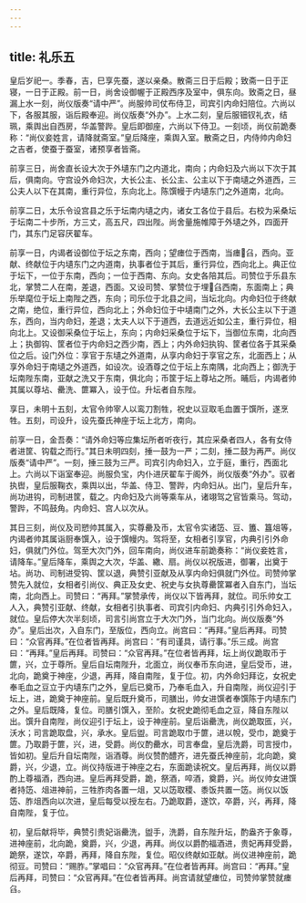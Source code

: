 ```yaml
---
---
---
```

title: 礼乐五
---

皇后岁祀一。季春，吉，巳享先蚕，遂以亲桑。散斋三日于后殿；致斋一日于正寝，一日于正殿。前一日，尚舍设御幄于正殿西序及室中，俱东向。致斋之日，昼漏上水一刻，尚仪版奏“请中严”。尚服帅司仗布侍卫，司宾引内命妇陪位。六尚以下，各服其服，诣后殿奉迎。尚仪版奏“外办”。上水二刻，皇后服钿钗礼衣，结珮，乘舆出自西房，华盖警跸。皇后即御座，六尚以下侍卫。一刻顷，尚仪前跪奏称：“尚仪妾姓言，请降就斋室。”皇后降座，乘舆入室。散斋之日，内侍帅内命妇之吉者，使蚕于蚕室，诸预享者皆斋。

前享三日，尚舍直长设大次于外壝东门之内道北，南向；内命妇及六尚以下次于其后，俱南向。守宫设外命妇次，大长公主、长公主、公主以下于南壝之外道西，三公夫人以下在其南，重行异位，东向北上。陈馔幔于内壝东门之外道南，北向。

前享二日，太乐令设宫县之乐于坛南内壝之内，诸女工各位于县后。右校为采桑坛于坛南二十步所，方三丈，高五尺，四出陛。尚舍量施帷障于外壝之外，四面开门，其东门足容厌翟车。

前享一日，内谒者设御位于坛之东南，西向；望瘗位于西南，当瘗臽，西向。亚献、终献位于内壝东门之内道南，执事者位于其后，重行异位，西向北上。典正位于坛下，一位于东南，西向；一位于西南、东向。女史各陪其后。司赞位于乐县东北，掌赞二人在南，差退，西面。又设司赞、掌赞位于埋臽西南，东面南上；典乐举麾位于坛上南陛之西，东向；司乐位于北县之间，当坛北向。内命妇位于终献之南，绝位，重行异位，西向北上；外命妇位于中壝南门之外，大长公主以下于道东，西向，当内命妇，差退；太夫人以下于道西，去道远近如公主，重行异位，相向北上。又设御采桑位于坛上，东向；内命妇采桑位于坛下，当御位东南，北向西上；执御钩、筐者位于内命妇之西少南，西上；内外命妇执钩、筐者位各于其采桑位之后。设门外位：享官于东壝之外道南，从享内命妇于享官之东，北面西上；从享外命妇于南壝之外道西，如设次。设酒尊之位于坛上东南隅，北向西上；御洗于坛南陛东南，亚献之洗又于东南，俱北向；币筐于坛上尊坫之所。晡后，内谒者帅其属以尊坫、罍洗、篚冪入，设于位。升坛者自东陛。

享日，未明十五刻，太官令帅宰人以鸾刀割牲，祝史以豆取毛血置于馔所，遂烹牲。五刻，司设升，设先蚕氏神座于坛上北方，南向。

前享一日，金吾奏：“请外命妇等应集坛所者听夜行，其应采桑者四人，各有女侍者进筐、钩载之而行。”其日未明四刻，捶一鼓为一严；二刻，捶二鼓为再严。尚仪版奏“请中严”。一刻，捶三鼓为三严。司宾引内命妇入，立于庭，重行，西面北上。六尚以下诣室奉迎。尚服负宝，内仆进厌翟车于阁外，尚仪版奏“外办”。驭者执辔，皇后服鞠衣，乘舆以出，华盖、侍卫、警跸，内命妇从。出门，皇后升车，尚功进钩，司制进筐，载之。内命妇及六尚等乘车从，诸翊驾之官皆乘马。驾动，警跸，不鸣鼓角。内命妇、宫人以次从。

其日三刻，尚仪及司愬帅其属入，实尊罍及币，太官令实诸笾、豆、簠、簋俎等，内谒者帅其属诣厨奉馔入，设于馔幔内。驾将至，女相者引享官，内典引引外命妇，俱就门外位。驾至大次门外，回车南向，尚仪进车前跪奏称：“尚仪妾姓言，请降车。”皇后降车，乘舆之大次，华盖、繖、扇。尚仪以祝版进，御署，出奠于坫。尚功、司制进受钩、筐以退，典赞引亚献及从享内命妇俱就门外位。司赞帅掌赞先入就位，女相者引尚仪、典正及女史、祝史与女执尊罍筐冪者入自东门，当坛南，北向西上。司赞曰：“再拜。”掌赞承传，尚仪以下皆再拜，就位。司乐帅女工人入，典赞引亚献、终献，女相者引执事者、司宾引内命妇、内典引引外命妇入，就位。皇后停大次半刻顷，司言引尚宫立于大次门外，当门北向。尚仪版奏“外办”。皇后出次，入自东门，至版位，西向立。尚宫曰：“再拜。”皇后再拜。司赞曰：“众官再拜。”在位者皆再拜。尚宫曰：“有司谨具，请行事。”乐三成。尚宫曰：“再拜。”皇后再拜。司赞曰：“众官再拜。”在位者皆再拜，坛上尚仪跪取币于篚，兴，立于尊所。皇后自坛南陛升，北面立，尚仪奉币东向进，皇后受币，进，北向，跪奠于神座，少退，再拜，降自南陛，复于位。初，内外命妇拜讫，女祝史奉毛血之豆立于内壝东门之外，皇后已奠币，乃奉毛血入，升自南陛，尚仪迎引于坛上，进，跪奠于神座前。皇后既升奠币，司膳出，帅女进馔者奉馔陈于内壝东门之外。皇后既降，复位。司膳引馔入，至阶。女祝史跪彻毛血之豆，降自东陛以出。馔升自南陛，尚仪迎引于坛上，设于神座前。皇后诣罍洗，尚仪跪取匜，兴，沃水；司言跪取盘，兴，承水。皇后盥。司言跪取巾于篚，进以帨，受巾，跪奠于篚。乃取爵于篚，兴，进，受爵。尚仪酌罍水，司言奉盘，皇后洗爵，司言授巾，皆如初。皇后升自坛南陛，诣酒尊。尚仪赞酌醴齐，进先蚕氏神座前，北向跪，奠爵，兴，少退，立。尚仪持版进于神座之右，东面跪读祝文。皇后再拜，尚仪以爵酌上尊福酒，西向进。皇后再拜受爵，跪，祭酒，啐酒，奠爵，兴。尚仪帅女进馔者持笾、俎进神前，三牲胙肉各置一俎，又以笾取稷、黍饭共置一笾。尚仪以饭笾、胙俎西向以次进，皇后每受以授左右。乃跪取爵，遂饮，卒爵，兴，再拜，降自南陛，复于位。

初，皇后献将毕，典赞引贵妃诣罍洗，盥手，洗爵，自东陛升坛，酌盎齐于象尊，进神座前，北向跪，奠爵，兴，少退，再拜。尚仪以爵酌福酒进，贵妃再拜受爵，跪祭，遂饮，卒爵，再拜，降自东陛，复位。昭仪终献如亚献。尚仪进神座前，跪彻豆。司赞曰：“赐胙。”掌唱曰：“众官再拜。”在位者皆再拜。尚宫曰：“再拜。”皇后再拜，司赞曰：“众官再拜。”在位者皆再拜。尚宫请就望瘗位，司赞帅掌赞就瘗臽。


